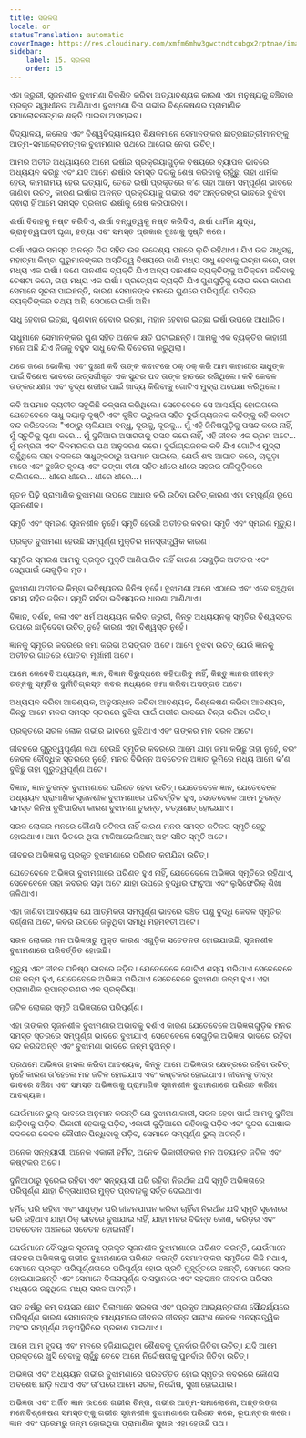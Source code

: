 ```yaml
---
title: ସରଳତା
locale: or
statusTranslation: automatic
coverImage: https://res.cloudinary.com/xmfm6mhw3gwctndtcubgx2rptnae/image/upload/v1740337243/small_cover_educacion_fundamental_a051170f1c.webp
sidebar:
    label: 15. ସରଳତା
    order: 15
---
```

ଏହା ଜରୁରୀ, ସୃଜନଶୀଳ ବୁଝାମଣା ବିକଶିତ କରିବା ଅତ୍ୟାବଶ୍ୟକ କାରଣ ଏହା ମନୁଷ୍ୟକୁ ବଞ୍ଚିବାର ପ୍ରକୃତ ସ୍ୱାଧୀନତା ଆଣିଥାଏ। ବୁଝାମଣା ବିନା ଗଭୀର ବିଶ୍ଳେଷଣର ପ୍ରାମାଣିକ ସମାଲୋଚନାତ୍ମକ ଶକ୍ତି ପାଇବା ଅସମ୍ଭବ।

ବିଦ୍ୟାଳୟ, କଲେଜ ଏବଂ ବିଶ୍ୱବିଦ୍ୟାଳୟର ଶିକ୍ଷକମାନେ ସେମାନଙ୍କର ଛାତ୍ରଛାତ୍ରୀମାନଙ୍କୁ ଆତ୍ମ-ସମାଲୋଚନାତ୍ମକ ବୁଝାମଣାର ପଥରେ ଆଗେଇ ନେବା ଉଚିତ୍।

ଆମର ଅତୀତ ଅଧ୍ୟାୟରେ ଆମେ ଇର୍ଷାର ପ୍ରକ୍ରିୟାଗୁଡ଼ିକ ବିଷୟରେ ବ୍ୟାପକ ଭାବରେ ଅଧ୍ୟୟନ କରିଛୁ ଏବଂ ଯଦି ଆମେ ଈର୍ଷାର ସମସ୍ତ ଦିଗକୁ ଶେଷ କରିବାକୁ ଚାହୁଁଛୁ, ତାହା ଧାର୍ମିକ ହେଉ, କାମନାମୟ ହେଉ ଇତ୍ୟାଦି, ତେବେ ଇର୍ଷା ପ୍ରକୃତରେ କ’ଣ ତାହା ଆମେ ସମ୍ପୂର୍ଣ୍ଣ ଭାବରେ ଜାଣିବା ଉଚିତ୍, କାରଣ ଇର୍ଷାର ଅନନ୍ତ ପ୍ରକ୍ରିୟାକୁ ଗଭୀର ଏବଂ ଅନ୍ତରଙ୍ଗ ଭାବରେ ବୁଝିବା ଦ୍ଵାରା ହିଁ ଆମେ ସମସ୍ତ ପ୍ରକାର ଈର୍ଷାକୁ ଶେଷ କରିପାରିବା।

ଈର୍ଷା ବିବାହକୁ ନଷ୍ଟ କରିଦିଏ, ଈର୍ଷା ବନ୍ଧୁତ୍ୱକୁ ନଷ୍ଟ କରିଦିଏ, ଈର୍ଷା ଧାର୍ମିକ ଯୁଦ୍ଧ, ଭ୍ରାତୃତ୍ୱଘାତୀ ଘୃଣା, ହତ୍ୟା ଏବଂ ସମସ୍ତ ପ୍ରକାର ଦୁଃଖକୁ ସୃଷ୍ଟି କରେ।

ଇର୍ଷା ଏହାର ସମସ୍ତ ଅନନ୍ତ ଦିଗ ସହିତ ଉଚ୍ଚ ଉଦ୍ଦେଶ୍ୟ ପଛରେ ଲୁଚି ରହିଥାଏ। ଯିଏ ଉଚ୍ଚ ସାଧୁସନ୍ଥ, ମହାତ୍ମା କିମ୍ବା ଗୁରୁମାନଙ୍କର ଅସ୍ତିତ୍ୱ ବିଷୟରେ ଜାଣି ମଧ୍ୟ ସାଧୁ ହେବାକୁ ଇଚ୍ଛା କରେ, ତାହା ମଧ୍ୟ ଏକ ଇର୍ଷା। ଜଣେ ଦାନଶୀଳ ବ୍ୟକ୍ତି ଯିଏ ଅନ୍ୟ ଦାନଶୀଳ ବ୍ୟକ୍ତିଙ୍କୁ ଅତିକ୍ରମ କରିବାକୁ ଚେଷ୍ଟା କରେ, ତାହା ମଧ୍ୟ ଏକ ଇର୍ଷା। ପ୍ରତ୍ୟେକ ବ୍ୟକ୍ତି ଯିଏ ଗୁଣଗୁଡ଼ିକୁ ଲୋଭ କରେ କାରଣ ସେମାନେ ସୂଚନା ପାଇଛନ୍ତି, କାରଣ ସେମାନଙ୍କ ମନରେ ଗୁଣରେ ପରିପୂର୍ଣ୍ଣ ପବିତ୍ର ବ୍ୟକ୍ତିଙ୍କର ତଥ୍ୟ ଅଛି, ସେଠାରେ ଇର୍ଷା ଅଛି।

ସାଧୁ ହେବାର ଇଚ୍ଛା, ଗୁଣବାନ୍ ହେବାର ଇଚ୍ଛା, ମହାନ ହେବାର ଇଚ୍ଛା ଇର୍ଷା ଉପରେ ଆଧାରିତ।

ସାଧୁମାନେ ସେମାନଙ୍କର ଗୁଣ ସହିତ ଅନେକ କ୍ଷତି ଘଟାଇଛନ୍ତି। ଆମକୁ ଏକ ବ୍ୟକ୍ତିର କାହାଣୀ ମନେ ଅଛି ଯିଏ ନିଜକୁ ବହୁତ ସାଧୁ ବୋଲି ବିବେଚନା କରୁଥିଲା।

ଥରେ ଜଣେ ଭୋକିଲା ଏବଂ ଦୁଃଖୀ କବି ତାଙ୍କ କବାଟରେ ଠକ୍ ଠକ୍ କରି ଆମ କାହାଣୀର ସାଧୁଙ୍କ ପାଇଁ ବିଶେଷ ଭାବରେ ଉତ୍ସର୍ଗୀକୃତ ଏକ ସୁନ୍ଦର ପଦ ତାଙ୍କ ହାତରେ ରଖିଥିଲେ। କବି କେବଳ ତାଙ୍କର କ୍ଷୀଣ ଏବଂ ବୃଦ୍ଧ ଶରୀର ପାଇଁ ଖାଦ୍ୟ କିଣିବାକୁ ଗୋଟିଏ ମୁଦ୍ରା ଅପେକ୍ଷା କରିଥିଲେ।

କବି ଅପମାନ ବ୍ୟତୀତ ସବୁକିଛି କଳ୍ପନା କରିଥିଲେ। ସେତେବେଳେ ସେ ଆଶ୍ଚର୍ଯ୍ୟ ହୋଇଗଲେ ଯେତେବେଳେ ସାଧୁ ଦୟାଳୁ ଦୃଷ୍ଟି ଏବଂ କୁଞ୍ଚିତ ଭ୍ରୁଲତା ସହିତ ଦୁର୍ଭାଗ୍ୟଜନକ କବିଙ୍କୁ କହି କବାଟ ବନ୍ଦ କରିଦେଲେ: "ଏଠାରୁ ଚାଲିଯାଅ ବନ୍ଧୁ, ଦୂରକୁ, ଦୂରକୁ... ମୁଁ ଏହି ଜିନିଷଗୁଡ଼ିକୁ ପସନ୍ଦ କରେ ନାହିଁ, ମୁଁ ସ୍ତୁତିକୁ ଘୃଣା କରେ... ମୁଁ ଦୁନିଆର ଅସାରତାକୁ ପସନ୍ଦ କରେ ନାହିଁ, ଏହି ଜୀବନ ଏକ ଭ୍ରମ ଅଟେ... ମୁଁ ନମ୍ରତା ଏବଂ ବିନମ୍ରତାର ପଥ ଅନୁସରଣ କରେ। ଦୁର୍ଭାଗ୍ୟଜନକ କବି ଯିଏ ଗୋଟିଏ ମୁଦ୍ରା ଚାହୁଁଥିଲେ ତାହା ବଦଳରେ ସାଧୁଙ୍କଠାରୁ ଅପମାନ ପାଇଲେ, ଯେଉଁ ଶବ୍ଦ ଆଘାତ କରେ, ଚାପୁଡ଼ା ମାରେ ଏବଂ ଦୁଃଖିତ ହୃଦୟ ଏବଂ ଭଙ୍ଗା ବୀଣା ସହିତ ଧୀରେ ଧୀରେ ସହରର ଗଳିଗୁଡ଼ିକରେ ଚାଲିଗଲେ... ଧୀରେ ଧୀରେ... ଧୀରେ ଧୀରେ...।

ନୂତନ ପିଢ଼ି ପ୍ରାମାଣିକ ବୁଝାମଣା ଉପରେ ଆଧାର କରି ଉଠିବା ଉଚିତ୍ କାରଣ ଏହା ସମ୍ପୂର୍ଣ୍ଣ ରୂପେ ସୃଜନଶୀଳ।

ସ୍ମୃତି ଏବଂ ସ୍ମରଣ ସୃଜନଶୀଳ ନୁହେଁ। ସ୍ମୃତି ହେଉଛି ଅତୀତର କବର। ସ୍ମୃତି ଏବଂ ସ୍ମରଣ ମୃତ୍ୟୁ।

ପ୍ରକୃତ ବୁଝାମଣା ହେଉଛି ସମ୍ପୂର୍ଣ୍ଣ ମୁକ୍ତିର ମନସ୍ତାତ୍ତ୍ୱିକ କାରଣ।

ସ୍ମୃତିର ସ୍ମରଣ ଆମକୁ ପ୍ରକୃତ ମୁକ୍ତି ଆଣିପାରିବ ନାହିଁ କାରଣ ସେଗୁଡ଼ିକ ଅତୀତର ଏବଂ ସେଥିପାଇଁ ସେଗୁଡ଼ିକ ମୃତ।

ବୁଝାମଣା ଅତୀତର କିମ୍ବା ଭବିଷ୍ୟତର ଜିନିଷ ନୁହେଁ। ବୁଝାମଣା ଆମେ ଏଠାରେ ଏବଂ ଏବେ ବଞ୍ଚୁଥିବା ସମୟ ସହିତ ଜଡ଼ିତ। ସ୍ମୃତି ସର୍ବଦା ଭବିଷ୍ୟତର ଧାରଣା ଆଣିଥାଏ।

ବିଜ୍ଞାନ, ଦର୍ଶନ, କଳା ଏବଂ ଧର୍ମ ଅଧ୍ୟୟନ କରିବା ଜରୁରୀ, କିନ୍ତୁ ଅଧ୍ୟୟନକୁ ସ୍ମୃତିର ବିଶ୍ୱସ୍ତତା ଉପରେ ଛାଡ଼ିଦେବା ଉଚିତ୍ ନୁହେଁ କାରଣ ଏହା ବିଶ୍ୱସ୍ତ ନୁହେଁ।

ଜ୍ଞାନକୁ ସ୍ମୃତିର କବରରେ ଜମା କରିବା ଅସଙ୍ଗତ ଅଟେ। ଆମେ ବୁଝିବା ଉଚିତ୍ ଯେଉଁ ଜ୍ଞାନକୁ ଅତୀତର ଗାତରେ ପୋତିବା ମୂର୍ଖାମୀ ଅଟେ।

ଆମେ କେବେବି ଅଧ୍ୟୟନ, ଜ୍ଞାନ, ବିଜ୍ଞାନ ବିରୁଦ୍ଧରେ କହିପାରିବୁ ନାହିଁ, କିନ୍ତୁ ଜ୍ଞାନର ଜୀବନ୍ତ ରତ୍ନକୁ ସ୍ମୃତିର ଦୁର୍ନୀତିଗ୍ରସ୍ତ କବର ମଧ୍ୟରେ ଜମା କରିବା ଅସଙ୍ଗତ ଅଟେ।

ଅଧ୍ୟୟନ କରିବା ଆବଶ୍ୟକ, ଅନୁସନ୍ଧାନ କରିବା ଆବଶ୍ୟକ, ବିଶ୍ଳେଷଣ କରିବା ଆବଶ୍ୟକ, କିନ୍ତୁ ଆମେ ମନର ସମସ୍ତ ସ୍ତରରେ ବୁଝିବା ପାଇଁ ଗଭୀର ଭାବରେ ଚିନ୍ତା କରିବା ଉଚିତ୍।

ପ୍ରକୃତରେ ସରଳ ଲୋକ ଗଭୀର ଭାବରେ ବୁଝିଥାଏ ଏବଂ ତାଙ୍କର ମନ ସରଳ ଅଟେ।

ଜୀବନରେ ଗୁରୁତ୍ୱପୂର୍ଣ୍ଣ କଥା ହେଉଛି ସ୍ମୃତିର କବରରେ ଆମେ ଯାହା ଜମା କରିଛୁ ତାହା ନୁହେଁ, ବରଂ କେବଳ ବୌଦ୍ଧିକ ସ୍ତରରେ ନୁହେଁ, ମନର ବିଭିନ୍ନ ଅବଚେତନ ଅଜ୍ଞାତ ଭୂମିରେ ମଧ୍ୟ ଆମେ କ’ଣ ବୁଝିଛୁ ତାହା ଗୁରୁତ୍ୱପୂର୍ଣ୍ଣ ଅଟେ।

ବିଜ୍ଞାନ, ଜ୍ଞାନ ତୁରନ୍ତ ବୁଝାମଣାରେ ପରିଣତ ହେବା ଉଚିତ୍। ଯେତେବେଳେ ଜ୍ଞାନ, ଯେତେବେଳେ ଅଧ୍ୟୟନ ପ୍ରାମାଣିକ ସୃଜନଶୀଳ ବୁଝାମଣାରେ ପରିବର୍ତ୍ତିତ ହୁଏ, ସେତେବେଳେ ଆମେ ତୁରନ୍ତ ସମସ୍ତ ଜିନିଷ ବୁଝିପାରିବା କାରଣ ବୁଝାମଣା ତୁରନ୍ତ, ତତ୍କ୍ଷଣାତ୍ ହୋଇଯାଏ।

ସରଳ ଲୋକର ମନରେ କୌଣସି ଜଟିଳତା ନାହିଁ କାରଣ ମନର ସମସ୍ତ ଜଟିଳତା ସ୍ମୃତି ହେତୁ ହୋଇଥାଏ। ଆମ ଭିତରେ ଥିବା ମାକିଆଭେଲିଆନ୍ ଅହଂ ସଞ୍ଚିତ ସ୍ମୃତି ଅଟେ।

ଜୀବନର ଅଭିଜ୍ଞତାକୁ ପ୍ରକୃତ ବୁଝାମଣାରେ ପରିଣତ କରାଯିବା ଉଚିତ୍।

ଯେତେବେଳେ ଅଭିଜ୍ଞତା ବୁଝାମଣାରେ ପରିଣତ ହୁଏ ନାହିଁ, ଯେତେବେଳେ ଅଭିଜ୍ଞତା ସ୍ମୃତିରେ ରହିଥାଏ, ସେତେବେଳେ ତାହା କବରର ସଢ଼ା ଅଟେ ଯାହା ଉପରେ ବୁଦ୍ଧିର ଫାଟୁଆ ଏବଂ ଲୁସିଫେରିକ୍ ଶିଖା ଜଳିଥାଏ।

ଏହା ଜାଣିବା ଆବଶ୍ୟକ ଯେ ଆତ୍ମିକତା ସମ୍ପୂର୍ଣ୍ଣ ଭାବରେ ବଞ୍ଚିତ ପଶୁ ବୁଦ୍ଧି କେବଳ ସ୍ମୃତିର ବର୍ଣ୍ଣନା ଅଟେ, କବର ଉପରେ ଜଳୁଥିବା ସମାଧି ମହମବତୀ ଅଟେ।

ସରଳ ଲୋକର ମନ ଅଭିଜ୍ଞତାରୁ ମୁକ୍ତ କାରଣ ଏଗୁଡ଼ିକ ସଚେତନତା ହୋଇଯାଇଛି, ସୃଜନଶୀଳ ବୁଝାମଣାରେ ପରିବର୍ତ୍ତିତ ହୋଇଛି।

ମୃତ୍ୟୁ ଏବଂ ଜୀବନ ଘନିଷ୍ଠ ଭାବରେ ଜଡ଼ିତ। ଯେତେବେଳେ ଗୋଟିଏ ଶସ୍ୟ ମରିଯାଏ ସେତେବେଳେ ଗଛ ଜନ୍ମ ହୁଏ, ଯେତେବେଳେ ଅଭିଜ୍ଞତା ମରିଯାଏ ସେତେବେଳେ ବୁଝାମଣା ଜନ୍ମ ହୁଏ। ଏହା ପ୍ରାମାଣିକ ରୂପାନ୍ତରଣର ଏକ ପ୍ରକ୍ରିୟା।

ଜଟିଳ ଲୋକର ସ୍ମୃତି ଅଭିଜ୍ଞତାରେ ପରିପୂର୍ଣ୍ଣ।

ଏହା ତାଙ୍କର ସୃଜନଶୀଳ ବୁଝାମଣାର ଅଭାବକୁ ଦର୍ଶାଏ କାରଣ ଯେତେବେଳେ ଅଭିଜ୍ଞତାଗୁଡ଼ିକ ମନର ସମସ୍ତ ସ୍ତରରେ ସମ୍ପୂର୍ଣ୍ଣ ଭାବରେ ବୁଝାଯାଏ, ସେତେବେଳେ ସେଗୁଡ଼ିକ ଅଭିଜ୍ଞତା ଭାବରେ ରହିବା ବନ୍ଦ କରିଦିଅନ୍ତି ଏବଂ ବୁଝାମଣା ଭାବରେ ଜନ୍ମ ହୁଅନ୍ତି।

ପ୍ରଥମେ ଅଭିଜ୍ଞତା ହାସଲ କରିବା ଆବଶ୍ୟକ, କିନ୍ତୁ ଆମେ ଅଭିଜ୍ଞତାର କ୍ଷେତ୍ରରେ ରହିବା ଉଚିତ୍ ନୁହେଁ କାରଣ ତା’ହେଲେ ମନ ଜଟିଳ ହୋଇଯାଏ ଏବଂ କଷ୍ଟକର ହୋଇଯାଏ। ଜୀବନକୁ ତୀବ୍ର ଭାବରେ ବଞ୍ଚିବା ଏବଂ ସମସ୍ତ ଅଭିଜ୍ଞତାକୁ ପ୍ରାମାଣିକ ସୃଜନଶୀଳ ବୁଝାମଣାରେ ପରିଣତ କରିବା ଆବଶ୍ୟକ।

ଯେଉଁମାନେ ଭୁଲ୍ ଭାବରେ ଅନୁମାନ କରନ୍ତି ଯେ ବୁଝାମଣାକାରୀ, ସରଳ ହେବା ପାଇଁ ଆମକୁ ଦୁନିଆ ଛାଡ଼ିବାକୁ ପଡ଼ିବ, ଭିକାରୀ ହେବାକୁ ପଡ଼ିବ, ଏକାକୀ କୁଡ଼ିଆରେ ରହିବାକୁ ପଡ଼ିବ ଏବଂ ସୁନ୍ଦର ପୋଷାକ ବଦଳରେ କେବଳ କୌପୀନ ପିନ୍ଧିବାକୁ ପଡ଼ିବ, ସେମାନେ ସମ୍ପୂର୍ଣ୍ଣ ଭୁଲ୍ ଅଟନ୍ତି।

ଅନେକ ସନ୍ନ୍ୟାସୀ, ଅନେକ ଏକାକୀ ହର୍ମିଟ୍, ଅନେକ ଭିକାରୀଙ୍କର ମନ ଅତ୍ୟନ୍ତ ଜଟିଳ ଏବଂ କଷ୍ଟକର ଅଟେ।

ଦୁନିଆଠାରୁ ଦୂରେଇ ରହିବା ଏବଂ ସନ୍ନ୍ୟାସୀ ପରି ରହିବା ନିରର୍ଥକ ଯଦି ସ୍ମୃତି ଅଭିଜ୍ଞତାରେ ପରିପୂର୍ଣ୍ଣ ଯାହା ଚିନ୍ତାଧାରାର ମୁକ୍ତ ପ୍ରବାହକୁ ସର୍ତ୍ତ ଦେଇଥାଏ।

ହର୍ମିଟ୍ ପରି ରହିବା ଏବଂ ସାଧୁଙ୍କ ପରି ଜୀବନଯାପନ କରିବା ଚାହିଁବା ନିରର୍ଥକ ଯଦି ସ୍ମୃତି ସୂଚନାରେ ଭରି ରହିଥାଏ ଯାହା ଠିକ୍ ଭାବରେ ବୁଝାଯାଇ ନାହିଁ, ଯାହା ମନର ବିଭିନ୍ନ କୋଣ, କରିଡ଼ର ଏବଂ ଅବଚେତନ ଅଞ୍ଚଳରେ ସଚେତନ ହୋଇନାହିଁ।

ଯେଉଁମାନେ ବୌଦ୍ଧିକ ସୂଚନାକୁ ପ୍ରକୃତ ସୃଜନଶୀଳ ବୁଝାମଣାରେ ପରିଣତ କରନ୍ତି, ଯେଉଁମାନେ ଜୀବନର ଅଭିଜ୍ଞତାକୁ ଗଭୀର ବୁଝାମଣାରେ ପରିଣତ କରନ୍ତି ସେମାନଙ୍କର ସ୍ମୃତିରେ କିଛି ନଥାଏ, ସେମାନେ ପ୍ରକୃତ ପରିପୂର୍ଣ୍ଣତାରେ ପରିପୂର୍ଣ୍ଣ ହୋଇ ପ୍ରତି ମୁହୂର୍ତ୍ତରେ ବଞ୍ଚନ୍ତି, ସେମାନେ ସରଳ ହୋଇଯାଇଛନ୍ତି ଏବଂ ସେମାନେ ବିଳାସପୂର୍ଣ୍ଣ ବାସସ୍ଥାନରେ ଏବଂ ସହରାଞ୍ଚଳ ଜୀବନର ପରିସର ମଧ୍ୟରେ ରହୁଥିଲେ ମଧ୍ୟ ସରଳ ଅଟନ୍ତି।

ସାତ ବର୍ଷରୁ କମ୍ ବୟସର ଛୋଟ ପିଲାମାନେ ସରଳତା ଏବଂ ପ୍ରକୃତ ଆଭ୍ୟନ୍ତରୀଣ ସୌନ୍ଦର୍ଯ୍ୟରେ ପରିପୂର୍ଣ୍ଣ କାରଣ ସେମାନଙ୍କ ମାଧ୍ୟମରେ ଜୀବନର ଜୀବନ୍ତ ସାରାଂଶ କେବଳ ମନସ୍ତାତ୍ତ୍ୱିକ ଅହଂର ସମ୍ପୂର୍ଣ୍ଣ ଅନୁପସ୍ଥିତିରେ ପ୍ରକାଶ ପାଇଥାଏ।

ଆମେ ଆମ ହୃଦୟ ଏବଂ ମନରେ ହଜିଯାଇଥିବା ଶୈଶବକୁ ପୁନର୍ବାର ଜିତିବା ଉଚିତ୍। ଯଦି ଆମେ ପ୍ରକୃତରେ ଖୁସି ହେବାକୁ ଚାହୁଁଛୁ ତେବେ ଆମେ ନିର୍ଦ୍ଦୋଷତାକୁ ପୁନର୍ବାର ଜିତିବା ଉଚିତ୍।

ଅଭିଜ୍ଞତା ଏବଂ ଅଧ୍ୟୟନ ଗଭୀର ବୁଝାମଣାରେ ପରିବର୍ତ୍ତିତ ହୋଇ ସ୍ମୃତିର କବରରେ କୌଣସି ଅବଶେଷ ଛାଡ଼ି ନଥାଏ ଏବଂ ତା’ପରେ ଆମେ ସରଳ, ନିର୍ଦ୍ଦୋଷ, ସୁଖୀ ହୋଇଯାଉ।

ଅଭିଜ୍ଞତା ଏବଂ ଅର୍ଜିତ ଜ୍ଞାନ ଉପରେ ଗଭୀର ଚିନ୍ତା, ଗଭୀର ଆତ୍ମ-ସମାଲୋଚନା, ଅନ୍ତରଙ୍ଗ ମନୋବିଶ୍ଳେଷଣ ସମସ୍ତଙ୍କୁ ଗଭୀର ସୃଜନଶୀଳ ବୁଝାମଣାରେ ପରିଣତ କରେ, ରୂପାନ୍ତର କରେ। ଜ୍ଞାନ ଏବଂ ପ୍ରେମରୁ ଜନ୍ମ ହୋଇଥିବା ପ୍ରାମାଣିକ ସୁଖର ଏହା ହେଉଛି ପଥ।

